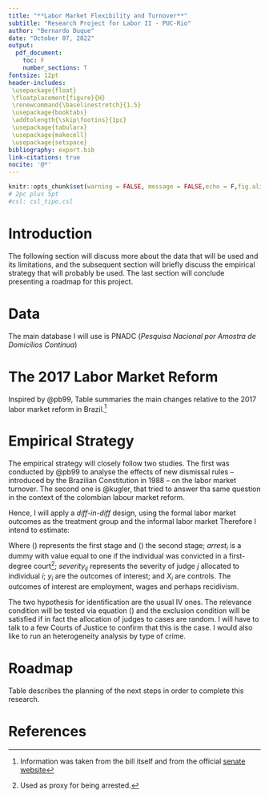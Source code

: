 ```yaml
---
title: "**Labor Market Flexibility and Turnover**"
subtitle: "Research Project for Labor II - PUC-Rio"
author: "Bernardo Duque"
date: "October 07, 2022"
output:
  pdf_document:
    toc: F
    number_sections: T
fontsize: 12pt
header-includes:
 \usepackage{float}
 \floatplacement{figure}{H}
 \renewcommand{\baselinestretch}{1.5} 
 \usepackage{booktabs}
 \addtolength{\skip\footins}{1pc}
 \usepackage{tabularx}
 \usepackage{makecell}
 \usepackage{setspace}
bibliography: export.bib
link-citations: true
nocite: '@*'
---
```

```r
knitr::opts_chunk$set(warning = FALSE, message = FALSE,echo = F,fig.align = 'center')
# 2pc plus 5pt
#csl: csl_tipo.csl
```

# Introduction



The following section will discuss more about the data that will be used and its limitations, and the subsequent section will briefly discuss the empirical strategy that will probably be used. The last section will conclude presenting a roadmap for this project.

# Data

The main database I will use is PNADC (*Pesquisa Nacional por Amostra de Domicílios Contínua*)

# The 2017 Labor Market Reform

Inspired by @pb99, Table \ref{table:1} summaries the main changes relative to the 2017 labor market reform in Brazil.^[Information was taken from the bill itself and from the official [senate website](https://www12.senado.leg.br/noticias/materias/2019/05/02/aprovada-em-2017-reforma-trabalhista-alterou-regras-para-flexibilizar-o-mercado-de-trabalho)]


\begin{table}[!htbp]
  \centering
    \begin{tabularx}{\textwidth}{XX}
    \toprule
    \textbf{Before}     & \textbf{After} \\
    \midrule
    1 - Legislation is hierarchical in relation to collective agreements made directly by unions/employees and employers         & 1 - Some topics may be negotiated between employers and employees, since basic rights are respect such as  \\
    2 - Maximum working hours per month = 200 hours                       & 2 - Maximum working hours per month = 200 hours \\
    3 - Maximum working hours per week = 44 hours  hours                  & 3 - Maximum working hours per week = 44 hours  hours \\
    4 - Maximum daily journey for continuous work shift = 8 hours          & 4 - Maximum daily journey for continuous work shift = 12 hours, since it is followed by a 36 hours of rest \\
    5 - Mandatory union dues & 5 - Non-mandatory union dues \\
    6 - \ \ \ \ \ \ \ \ \ \ \ \ \ \ \ \ \ \ \ \ \ \ ---                   & 6 -  New modality of  job called ijntermitent: with proportional benefits and salary of at least the minimum wage \\
    7 - Working hours considered every minute while employees were available to employers & 7 - Rest, eating, studying, personal hygiene and other tasks not directly related to job description are not considered for working shifts  \\
  8 - Previous Notice  e demissao    & 8 -     \\
  9 -  Pain and suffering compensations was defined by the judge    & 9 - Pain and suffering compensations have a ceiling for some type of OFFENSES. Severe offenses are limited to 50x the salary of the employee    \\
  10 - Outsourcing    &     10 -   \\
  11 - Pregnancy     & 11 -    \\
  12 - Recisão do contrato     &      \\
  13 - Açoes na justica      &     \\
  14 - Multa    &     \\
  15 - Representacao (sindical)        &      \\
  16- Validade dos acordos coletivos     &       \\
    \bottomrule
    \end{tabularx}%
  \caption{Reform Changes}
\label{table:1}
\end{table}

# Empirical Strategy

The empirical strategy will closely follow two studies. The first was conducted by @pb99 to analyse the effects of new dismissal rules -- introduced by the Brazilian Constitution in 1988 -- on the labor market turnover. The second one is @kugler, that tried to answer tha same question in the context of the colombian labour market reform.

Hence, I will apply a *diff-in-diff* design, using the formal labor market outcomes as the treatment group and the informal labor market  Therefore I intend to estimate:

\begin{equation}
arrest_{i} = \gamma_0 + \gamma_1severity_{ij} + \gamma_2X_i + u_i
\label{eq:1}
\end{equation}

\begin{equation}
y_i = \beta_0 + \beta_1\hat{arrest_i} + \beta_3X_i + \varepsilon_i
\label{eq:2}
\end{equation}

Where (\ref{eq:1}) represents the first stage and (\ref{eq:2}) the second stage; $arrest_i$ is a dummy with value equal to one if the individual was convicted in a first-degree court^[Used as proxy for being arrested.]; $severity_{ij}$ represents the severity of judge $j$ allocated to individual $i$; $y_i$ are the outcomes of interest; and $X_i$ are controls. The outcomes of interest are employment, wages and perhaps recidivism.

The two hypothesis for identification are the usual IV ones. The relevance condition will be tested via equation (\ref{eq:1}) and the exclusion condition will be satisfied if in fact the allocation of judges to cases are random. I will have to talk to a few Courts of Justice to confirm that this is the case. I would also like to run an heterogeneity analysis by type of crime.

# Roadmap

Table \ref{table:2} describes the planning of the next steps in order to complete this research.

\begin{table}[H]
\centering \begin{tabular}{@{}ll@{}}
\toprule
\textbf{Activity}                                   & \textbf{Date}            \\ \midrule
Finish literature review and institutional readings & September 20 - October 10  \\
Data collection and data cleaning                   & September 20 - November 01 \\
Descriptive statistics and IV estimation            & November 02 - November 12  \\ 
Prepare the presentation                            & November 22 - November 28  \\
Finish the writing                                  & November 12 - December 02  \\ \midrule
\end{tabular}
\caption{Next steps}
\label{table:2}
\end{table}


# References 